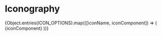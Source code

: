
<Meta title='UI/Iconography' />

# Iconography

<IconGallery>
	{Object.entries(ICON_OPTIONS).map(([iconName, iconComponent]) => (
		<IconItem
			name={iconName}
			key={iconName}
		>
			{iconComponent}
		</IconItem>
	))}
</IconGallery>
